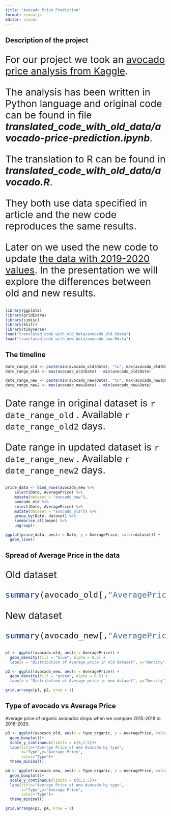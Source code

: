 ```yaml
---
title: "Avocado Price Prediction"
format: revealjs
editor: visual
---
```


## Description of the project

::: {style="font-size:30px"}

For our project we took an [avocado price analysis from Kaggle](https://www.kaggle.com/code/anitha136/avocado-price-prediction).

The analysis has been written in Python language and original code can be found in file ***translated_code_with_old_data/avocado-price-prediction.ipynb***.

The translation to R can be found in ***translated_code_with_old_data/avocado.R***.

They both use data specified in article and the new code reproduces the same results.

Later on we used the new code to update [the data with 2019-2020 values](https://www.kaggle.com/datasets/timmate/avocado-prices-2020). In the presentation we will explore the differences between old and new results.

:::

```r
library(ggplot2)
library(gridExtra)
library(sjmisc)
library(knitr)
library(tidyverse)
load("translated_code_with_old_data/avocado_old.Rdata")
load("translated_code_with_new_data/avocado_new.Rdata")
```

## The timeline

```r
date_range_old <- paste(min(avocado_old$Date), "to", max(avocado_old$Date))
date_range_old2 <- max(avocado_old$Date) - min(avocado_old$Date)

date_range_new <- paste(min(avocado_new$Date), "to", max(avocado_new$Date))
date_range_new2 <- max(avocado_new$Date) - min(avocado_new$Date)

```

::: {style="font-size:30px"}

Date range in original dataset is `r date_range_old` . Available `r date_range_old2` days.

Date range in updated dataset is `r date_range_new` . Available `r date_range_new2` days.

:::

```r
price_data <- bind_rows(avocado_new %>% 
    select(Date, AveragePrice) %>% 
    mutate(dataset = "avocado_new"),
    avocado_old %>% 
    select(Date, AveragePrice) %>% 
    mutate(dataset = "avocado_old")) %>% 
    group_by(Date, dataset) %>% 
    summarise_all(mean) %>% 
    ungroup()

ggplot(price_data, aes(x = Date, y = AveragePrice, color=dataset)) + 
  geom_line()
```

## Spread of Average Price in the data

::: {style="font-size:30px"}

Old dataset

```r
summary(avocado_old[,"AveragePrice"])
```

New dataset

```r
summary(avocado_new[,"AveragePrice"])
```

:::

```r
p1 <- ggplot(avocado_old, aes(x = AveragePrice)) +
  geom_density(fill = "blue", alpha = 0.5) +
  labs(x = "Distribution of Average price in old dataset", y="Density")

p2 <- ggplot(avocado_new, aes(x = AveragePrice)) +
  geom_density(fill = "green", alpha = 0.5) +
  labs(x = "Distribution of Average price in new dataset", y="Density")

grid.arrange(p1, p2, nrow = 1)
```

## Type of avocado vs Average Price

Average price of organic avocados drops when we compare 2015-2018 to 2018-2020.

```r
p3 <- ggplot(avocado_old, aes(x = type_organic, y = AveragePrice, color=type_organic)) + 
  geom_boxplot()+
  scale_y_continuous(limits = c(0,2.5))+
  labs(title="Average Price of one Avocado by type",
       x="Type",y="Average Price",
       color="Type")+ 
  theme_minimal()

p4 <- ggplot(avocado_new, aes(x = Type_organic, y = AveragePrice, color=Type_organic)) + 
  geom_boxplot()+
  scale_y_continuous(limits = c(0,2.5))+
  labs(title="Average Price of one Avocado by type",
       x="Type",y="Average Price",
       color="Type")+ 
  theme_minimal()

grid.arrange(p3, p4, nrow = 1)
```
